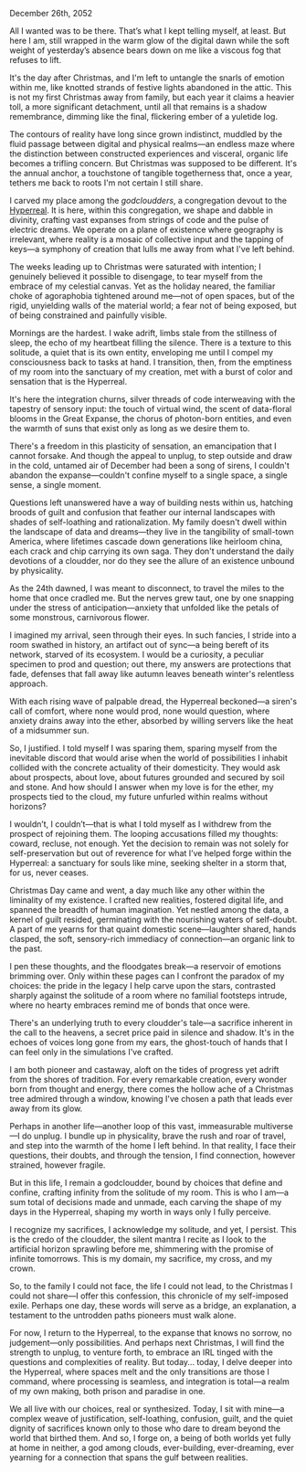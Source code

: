 December 26th, 2052

All I wanted was to be there. That’s what I kept telling myself, at least. But here I am, still wrapped in the warm glow of the digital dawn while the soft weight of yesterday’s absence bears down on me like a viscous fog that refuses to lift.

It's the day after Christmas, and I'm left to untangle the snarls of emotion within me, like knotted strands of festive lights abandoned in the attic. This is not my first Christmas away from family, but each year it claims a heavier toll, a more significant detachment, until all that remains is a shadow remembrance, dimming like the final, flickering ember of a yuletide log.

The contours of reality have long since grown indistinct, muddled by the fluid passage between digital and physical realms—an endless maze where the distinction between constructed experiences and visceral, organic life becomes a trifling concern. But Christmas was supposed to be different. It's the annual anchor, a touchstone of tangible togetherness that, once a year, tethers me back to roots I'm not certain I still share.

I carved my place among the *godcloudders*, a congregation devout to the [Hyperreal](hyperreal). It is here, within this congregation, we shape and dabble in divinity, crafting vast expanses from strings of code and the pulse of electric dreams. We operate on a plane of existence where geography is irrelevant, where reality is a mosaic of collective input and the tapping of keys—a symphony of creation that lulls me away from what I've left behind.

The weeks leading up to Christmas were saturated with intention; I genuinely believed it possible to disengage, to tear myself from the embrace of my celestial canvas. Yet as the holiday neared, the familiar choke of agoraphobia tightened around me—not of open spaces, but of the rigid, unyielding walls of the material world; a fear not of being exposed, but of being constrained and painfully visible.

Mornings are the hardest. I wake adrift, limbs stale from the stillness of sleep, the echo of my heartbeat filling the silence. There is a texture to this solitude, a quiet that is its own entity, enveloping me until I compel my consciousness back to tasks at hand. I transition, then, from the emptiness of my room into the sanctuary of my creation, met with a burst of color and sensation that is the Hyperreal.

It's here the integration churns, silver threads of code interweaving with the tapestry of sensory input: the touch of virtual wind, the scent of data-floral blooms in the Great Expanse, the chorus of photon-born entities, and even the warmth of suns that exist only as long as we desire them to.

There's a freedom in this plasticity of sensation, an emancipation that I cannot forsake. And though the appeal to unplug, to step outside and draw in the cold, untamed air of December had been a song of sirens, I couldn't abandon the expanse—couldn't confine myself to a single space, a single sense, a single moment.

Questions left unanswered have a way of building nests within us, hatching broods of guilt and confusion that feather our internal landscapes with shades of self-loathing and rationalization. My family doesn't dwell within the landscape of data and dreams—they live in the tangibility of small-town America, where lifetimes cascade down generations like heirloom china, each crack and chip carrying its own saga. They don't understand the daily devotions of a cloudder, nor do they see the allure of an existence unbound by physicality.

As the 24th dawned, I was meant to disconnect, to travel the miles to the home that once cradled me. But the nerves grew taut, one by one snapping under the stress of anticipation—anxiety that unfolded like the petals of some monstrous, carnivorous flower.

I imagined my arrival, seen through their eyes. In such fancies, I stride into a room swathed in history, an artifact out of sync—a being bereft of its network, starved of its ecosystem. I would be a curiosity, a peculiar specimen to prod and question; out there, my answers are protections that fade, defenses that fall away like autumn leaves beneath winter's relentless approach.

With each rising wave of palpable dread, the Hyperreal beckoned—a siren's call of comfort, where none would prod, none would question, where anxiety drains away into the ether, absorbed by willing servers like the heat of a midsummer sun.

So, I justified. I told myself I was sparing them, sparing myself from the inevitable discord that would arise when the world of possibilities I inhabit collided with the concrete actuality of their domesticity. They would ask about prospects, about love, about futures grounded and secured by soil and stone. And how should I answer when my love is for the ether, my prospects tied to the cloud, my future unfurled within realms without horizons?

I wouldn’t, I couldn’t—that is what I told myself as I withdrew from the prospect of rejoining them. The looping accusations filled my thoughts: coward, recluse, not enough. Yet the decision to remain was not solely for self-preservation but out of reverence for what I’ve helped forge within the Hyperreal: a sanctuary for souls like mine, seeking shelter in a storm that, for us, never ceases.

Christmas Day came and went, a day much like any other within the liminality of my existence. I crafted new realities, fostered digital life, and spanned the breadth of human imagination. Yet nestled among the data, a kernel of guilt resided, germinating with the nourishing waters of self-doubt. A part of me yearns for that quaint domestic scene—laughter shared, hands clasped, the soft, sensory-rich immediacy of connection—an organic link to the past.

I pen these thoughts, and the floodgates break—a reservoir of emotions brimming over. Only within these pages can I confront the paradox of my choices: the pride in the legacy I help carve upon the stars, contrasted sharply against the solitude of a room where no familial footsteps intrude, where no hearty embraces remind me of bonds that once were.

There's an underlying truth to every cloudder's tale—a sacrifice inherent in the call to the heavens, a secret price paid in silence and shadow. It's in the echoes of voices long gone from my ears, the ghost-touch of hands that I can feel only in the simulations I've crafted.

I am both pioneer and castaway, aloft on the tides of progress yet adrift from the shores of tradition. For every remarkable creation, every wonder born from thought and energy, there comes the hollow ache of a Christmas tree admired through a window, knowing I've chosen a path that leads ever away from its glow.

Perhaps in another life—another loop of this vast, immeasurable multiverse—I do unplug. I bundle up in physicality, brave the rush and roar of travel, and step into the warmth of the home I left behind. In that reality, I face their questions, their doubts, and through the tension, I find connection, however strained, however fragile.

But in this life, I remain a godcloudder, bound by choices that define and confine, crafting infinity from the solitude of my room. This is who I am—a sum total of decisions made and unmade, each carving the shape of my days in the Hyperreal, shaping my worth in ways only I fully perceive.

I recognize my sacrifices, I acknowledge my solitude, and yet, I persist. This is the credo of the cloudder, the silent mantra I recite as I look to the artificial horizon sprawling before me, shimmering with the promise of infinite tomorrows. This is my domain, my sacrifice, my cross, and my crown.

So, to the family I could not face, the life I could not lead, to the Christmas I could not share—I offer this confession, this chronicle of my self-imposed exile. Perhaps one day, these words will serve as a bridge, an explanation, a testament to the untrodden paths pioneers must walk alone.

For now, I return to the Hyperreal, to the expanse that knows no sorrow, no judgement—only possibilities. And perhaps next Christmas, I will find the strength to unplug, to venture forth, to embrace an IRL tinged with the questions and complexities of reality. But today... today, I delve deeper into the Hyperreal, where spaces melt and the only transitions are those I command, where processing is seamless, and integration is total—a realm of my own making, both prison and paradise in one.

We all live with our choices, real or synthesized. Today, I sit with mine—a complex weave of justification, self-loathing, confusion, guilt, and the quiet dignity of sacrifices known only to those who dare to dream beyond the world that birthed them. And so, I forge on, a being of both worlds yet fully at home in neither, a god among clouds, ever-building, ever-dreaming, ever yearning for a connection that spans the gulf between realities.
